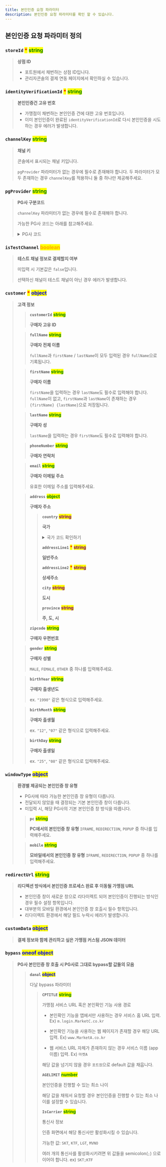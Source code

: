 ```yaml
---
title: 본인인증 요청 파라미터
description: 본인인증 요청 파라미터를 확인 할 수 있습니다.
---
```





## 본인인증 요청 파라미터 정의

### **`storeId`** <mark style="color:red;">**\***</mark> <mark style="color:green;">**string**</mark>

> **상점 ID**
>
> * 포트원에서 채번하는 상점 ID입니다.
> * 관리자콘솔의 결제 연동 페이지에서 확인하실 수 있습니다.

### **`identityVerificationId`** <mark style="color:red;">**\***</mark> <mark style="color:green;">**string**</mark>

> **본인인증건 고유 번호**
>
> - 가맹점이 채번하는 본인인증 건에 대한 고유 번호입니다.
> - 이미 본인인증이 완료된 `identityVerificationId`로 다시 본인인증을 시도하는 경우 에러가 발생합니다.

### **`channelKey`** <mark style="color:green;">**string**</mark>

> **채널 키**
>
> 콘솔에서 표시되는 채널 키입니다.
>
> `pgProvider` 파라미터가 없는 경우에 필수로 존재해야 합니다. 두 파라미터가 모두 존재하는 경우 `channelKey`를 적용하니 둘 중 하나만 제공해주세요.

### **`pgProvider`** <mark style="color:green;">**string**</mark>

> **PG사 구분코드**
>
> `channelKey` 파라미터가 없는 경우에 필수로 존재해야 합니다.
>
> 가능한 PG사 코드는 아래를 참고해주세요.
>
> <details>
>
> <summary>PG사 코드</summary>
>
> * `DANAL`
>
> </details>

### **`isTestChannel`** <mark style="color:orange;background-color:yellow;">**boolean**</mark>

> **테스트 채널 정보로 결제할지 여부**
>
> 미입력 시 기본값은 `false`입니다.
>
> 선택하신 채널이 테스트 채널이 아닌 경우 에러가 발생합니다.

### **`customer`** <mark style="color:red;">**\***</mark> <mark style="color:blue;">**object**</mark>

> **고객 정보**
>
> > **`customerId`** <mark style="color:green;">**string**</mark>
> >
> > **구매자 고유 ID**
>
> > **`fullName`** <mark style="color:green;">**string**</mark>
> >
> > **구매자 전체 이름**
> >
> > `fullName`과 `firstName` / `lastName`이 모두 입력된 경우 `fullName`으로 기록됩니다.
>
> > **`firstName`** <mark style="color:green;">**string**</mark>
> >
> > **구매자 이름**
> >
> > `firstName`을 입력하는 경우 `lastName`도 필수로 입력해야 합니다. `fullName`이 없고, `firstName`과 `lastName`이 존재하는 경우 `{firstName} {lastName}`으로 저장됩니다.
>
> > **`lastName`** <mark style="color:green;">**string**</mark>
> >
> > **구매자 성**
> >
> > `lastName`을 입력하는 경우 `firstName`도 필수로 입력해야 합니다.
>
> > **`phoneNumber`** <mark style="color:green;">**string**</mark>
> >
> > **구매자 연락처**
>
> > **`email`** <mark style="color:green;">**string**</mark>
> >
> > **구매자 이메일 주소**
> >
> > 유효한 이메일 주소를 입력해주세요.
>
> > **`address`** <mark style="color:green;">**object**</mark>
> >
> > **구매자 주소**
> >
> > > **`country`** <mark style="color:purple;">**string**</mark>
> > >
> > > **국가**
> > > <details>
  > > >
  > > > <summary>국가 코드 확인하기</summary>
  > > >
  > > > * AF(Afghanistan)
  > > > * AX(Åland Islands)
  > > > * AL(Albania)
  > > > * DZ(Algeria)
  > > > * AS(American Samoa)
  > > > * AD(Andorra)
  > > > * AO(Angola)
  > > > * AI(Anguilla)
  > > > * AQ(Antarctica)
  > > > * AG(Antigua and Barbuda)
  > > > * AR(Argentina)
  > > > * AM(Armenia)
  > > > * AW(Aruba)
  > > > * AU(Australia)
  > > > * AT(Austria)
  > > > * AZ(Azerbaijan)
  > > > * BH(Bahrain)
  > > > * BS(Bahamas)
  > > > * BD(Bangladesh)
  > > > * BB(Barbados)
  > > > * BY(Belarus)
  > > > * BE(Belgium)
  > > > * BZ(Belize)
  > > > * BJ(Benin)
  > > > * BM(Bermuda)
  > > > * BT(Bhutan)
  > > > * BO(Bolivia, Plurinational State of)
  > > > * BQ(Bonaire, Sint Eustatius and Saba)
  > > > * BA(Bosnia and Herzegovina)
  > > > * BW(Botswana)
  > > > * BV(Bouvet Island)
  > > > * BR(Brazil)
  > > > * IO(British Indian Ocean Territory)
  > > > * BN(Brunei Darussalam)
  > > > * BG(Bulgaria)
  > > > * BF(Burkina Faso)
  > > > * BI(Burundi)
  > > > * KH(Cambodia)
  > > > * CM(Cameroon)
  > > > * CA(Canada)
  > > > * CV(Cape Verde)
  > > > * KY(Cayman Islands)
  > > > * CF(Central African Republic)
  > > > * TD(Chad)
  > > > * CL(Chile)
  > > > * CN(China)
  > > > * CX(Christmas Island)
  > > > * CC(Cocos (Keeling) Islands)
  > > > * CO(Colombia)
  > > > * KM(Comoros)
  > > > * CG(Congo)
  > > > * CD(Congo, the Democratic Republic of the)
  > > > * CK(Cook Islands)
  > > > * CR(Costa Rica)
  > > > * CI(Côte d'Ivoire)
  > > > * HR(Croatia)
  > > > * CU(Cuba)
  > > > * CW(Curaçao)
  > > > * CY(Cyprus)
  > > > * CZ(Czech Republic)
  > > > * DK(Denmark)
  > > > * DJ(Djibouti)
  > > > * DM(Dominica)
  > > > * DO(Dominican Republic)
  > > > * EC(Ecuador)
  > > > * EG(Egypt)
  > > > * SV(El Salvador)
  > > > * GQ(Equatorial Guinea)
  > > > * ER(Eritrea)
  > > > * EE(Estonia)
  > > > * ET(Ethiopia)
  > > > * FK(Falkland Islands (Malvinas))
  > > > * FO(Faroe Islands)
  > > > * FJ(Fiji)
  > > > * FI(Finland)
  > > > * FR(France)
  > > > * GF(French Guiana)
  > > > * PF(French Polynesia)
  > > > * TF(French Southern Territories)
  > > > * GA(Gabon)
  > > > * GM(Gambia)
  > > > * GE(Georgia)
  > > > * DE(Germany)
  > > > * GH(Ghana)
  > > > * GI(Gibraltar)
  > > > * GR(Greece)
  > > > * GL(Greenland)
  > > > * GD(Grenada)
  > > > * GP(Guadeloupe)
  > > > * GU(Guam)
  > > > * GT(Guatemala)
  > > > * GG(Guernsey)
  > > > * GN(Guinea)
  > > > * GW(Guinea-Bissau)
  > > > * GY(Guyana)
  > > > * HT(Haiti)
  > > > * HM(Heard Island and McDonald Islands)
  > > > * VA(Holy See (Vatican City State))
  > > > * HN(Honduras)
  > > > * HK(Hong Kong)
  > > > * HU(Hungary)
  > > > * IS(Iceland)
  > > > * IN(India)
  > > > * ID(Indonesia)
  > > > * IR(Iran, Islamic Republic of)
  > > > * IQ(Iraq)
  > > > * IE(Ireland)
  > > > * IM(Isle of Man)
  > > > * IL(Israel)
  > > > * IT(Italy)
  > > > * JM(Jamaica)
  > > > * JP(Japan)
  > > > * JE(Jersey)
  > > > * JO(Jordan)
  > > > * KZ(Kazakhstan)
  > > > * KE(Kenya)
  > > > * KI(Kiribati)
  > > > * KP(Korea, Democratic People's Republic of)
  > > > * KR(Korea, Republic of)
  > > > * KW(Kuwait)
  > > > * KG(Kyrgyzstan)
  > > > * LA(Lao People's Democratic Republic)
  > > > * LV(Latvia)
  > > > * LB(Lebanon)
  > > > * LS(Lesotho)
  > > > * LR(Liberia)
  > > > * LY(Libya)
  > > > * LI(Liechtenstein)
  > > > * LT(Lithuania)
  > > > * LU(Luxembourg)
  > > > * MO(Macao)
  > > > * MK(Macedonia, the Former Yugoslav Republic of)
  > > > * MG(Madagascar)
  > > > * MW(Malawi)
  > > > * MY(Malaysia)
  > > > * MV(Maldives)
  > > > * ML(Mali)
  > > > * MT(Malta)
  > > > * MH(Marshall Islands)
  > > > * MQ(Martinique)
  > > > * MR(Mauritania)
  > > > * MU(Mauritius)
  > > > * YT(Mayotte)
  > > > * MX(Mexico)
  > > > * FM(Micronesia, Federated States of)
  > > > * MD(Moldova, Republic of)
  > > > * MC(Monaco)
  > > > * MN(Mongolia)
  > > > * ME(Montenegro)
  > > > * MS(Montserrat)
  > > > * MA(Morocco)
  > > > * MZ(Mozambique)
  > > > * MM(Myanmar)
  > > > * NA(Namibia)
  > > > * NR(Nauru)
  > > > * NP(Nepal)
  > > > * NL(Netherlands)
  > > > * NC(New Caledonia)
  > > > * NZ(New Zealand)
  > > > * NI(Nicaragua)
  > > > * NE(Niger)
  > > > * NG(Nigeria)
  > > > * NU(Niue)
  > > > * NF(Norfolk Island)
  > > > * MP(Northern Mariana Islands)
  > > > * NO(Norway)
  > > > * OM(Oman)
  > > > * PK(Pakistan)
  > > > * PW(Palau)
  > > > * PS(Palestine, State of)
  > > > * OA(Panama)
  > > > * PG(Papua New Guinea)
  > > > * PY(Paraguay)
  > > > * PE(Peru)
  > > > * PH(Philippines)
  > > > * PN(Pitcairn)
  > > > * PL(Poland)
  > > > * PT(Portugal)
  > > > * PR(Puerto Rico)
  > > > * QA(Qatar)
  > > > * RE(Réunion)
  > > > * RO(Romania)
  > > > * RU(Russian Federation)
  > > > * RW(Rwanda)
  > > > * BL(Saint Barthélemy)
  > > > * SH(Saint Helena, Ascension and Tristan da Cunha)
  > > > * KN(Saint Kitts and Nevis)
  > > > * LC(Saint Lucia)
  > > > * MF(Saint Martin (French part))
  > > > * PM(Saint Pierre and Miquelon)
  > > > * VC(Saint Vincent and the Grenadines)
  > > > * WS(Samoa)
  > > > * SM(San Marino)
  > > > * ST(Sao Tome and Principe)
  > > > * SA(Saudi Arabia)
  > > > * SN(Senegal)
  > > > * RS(Serbia)
  > > > * SC(Seychelles)
  > > > * SL(Sierra Leone)
  > > > * SG(Singapore)
  > > > * SX(Sint Maarten (Dutch part))
  > > > * SK(Slovakia)
  > > > * SI(Slovenia)
  > > > * SB(Solomon Islands)
  > > > * SO(Somalia)
  > > > * ZA(South Africa)
  > > > * GS(South Georgia and the South Sandwich Islands)
  > > > * SS(South Sudan)
  > > > * ES(Spain)
  > > > * LK(Sri Lanka)
  > > > * SD(Sudan)
  > > > * SR(Suriname)
  > > > * SJ(Svalbard and Jan Mayen)
  > > > * SZ(Swaziland)
  > > > * SE(Sweden)
  > > > * CH(Switzerland)
  > > > * SY(Syrian Arab Republic)
  > > > * TW(Taiwan, Province of China)
  > > > * TJ(Tajikistan)
  > > > * TZ(Tanzania, United Republic of)
  > > > * TH(Thailand)
  > > > * TL(Timor-Leste)
  > > > * TG(Togo)
  > > > * TK(Tokelau)
  > > > * TO(Tonga)
  > > > * TT(Trinidad and Tobago)
  > > > * TN(Tunisia)
  > > > * TR(Turkey)
  > > > * TM(Turkmenistan)
  > > > * TC(Turks and Caicos Islands)
  > > > * TV(Tuvalu)
  > > > * UG(Uganda)
  > > > * UA(Ukraine)
  > > > * AE(United Arab Emirates)
  > > > * GB(United Kingdom)
  > > > * US(United States)
  > > > * UM(United States Minor Outlying Islands)
  > > > * UY(Uruguay)
  > > > * UZ(Uzbekistan)
  > > > * VU(Vanuatu)
  > > > * VE(Venezuela, Bolivarian Republic of)
  > > > * VN(Viet Nam)
  > > > * VG(Virgin Islands, British)
  > > > * VI(Virgin Islands, U.S.)
  > > > * WF(Wallis and Futuna)
  > > > * EH(Western Sahara)
  > > > * YE(Yemen)
  > > > * ZM(Zambia)
  > > > * ZW(Zimbabwe)
  > > >
  > > > </details>
> > >
> > > **`addressLine1`** <mark style="color:red;">**\***</mark> <mark style="color:purple;">**string**</mark>
> > >
> > > **일반주소**
> > >
> > > **`addressLine2`** <mark style="color:red;">**\***</mark> <mark style="color:purple;">**string**</mark>
> > >
> > > **상세주소**
> > >
> > > **`city`** <mark style="color:purple;">**string**</mark>
> > >
> > > **도시**
> > >
> > > **`province`** <mark style="color:purple;">**string**</mark>
> > >
> > > **주, 도, 시**
> > >
> >
> > **`zipcode`** <mark style="color:green;">**string**</mark>
> >
> > **구매자 우편번호**
>
> > **`gender`** <mark style="color:green;">**string**</mark>
> >
> > **구매자 성별**
> >
> > `MALE`, `FEMALE`, `OTHER` 중 하나를 입력해주세요.
>
> > **`birthYear`** <mark style="color:green;">**string**</mark>
> >
> > **구매자 출생년도**
> >
> > ex. `"1990"` 같은 형식으로 입력해주세요.
>
> > **`birthMonth`** <mark style="color:green;">**string**</mark>
> >
> > **구매자 출생월**
> >
> > ex. `"12"`, `"07"` 같은 형식으로 입력해주세요.
>
> > **`birthDay`** <mark style="color:green;">**string**</mark>
> >
> > **구매자 출생일**
> >
> > ex. `"25"`, `"08"` 같은 형식으로 입력해주세요.

### **`windowType`** <mark style="color:blue;">**object**</mark>

> **환경별 제공되는 본인인증 창 유형**
>
> * PG사에 따라 가능한 본인인증 창 유형이 다릅니다.
> * 전달되지 않았을 때 결정되는 기본 본인인증 창이 다릅니다.
> * 미입력 시, 해당 PG사의 기본 본인인증 창 방식을 따릅니다.
>
> > **`pc`** <mark style="color:green;">**string**</mark>
> >
> > **PC에서의 본인인증 창 유형** `IFRAME`, `REDIRECTION`, `POPUP` 중 하나를 입력해주세요.
>
> > **`mobile`** <mark style="color:green;">**string**</mark>
> >
> > **모바일에서의 본인인증 창 유형** `IFRAME`, `REDIRECTION`, `POPUP` 중 하나를 입력해주세요.

### **`redirectUrl`** <mark style="color:green;">**string**</mark>

> **리디렉션 방식에서 본인인증 프로세스 완료 후 이동될 가맹점 URL**
>
> * 본인인증 창이 새로운 창으로 리다이렉트 되어 본인인증이 진행되는 방식인 경우 필수 설정 항목입니다.
> * 대부분의 모바일 환경에서 본인인증 창 호출시 필수 항목입니다.
> * 리다이렉트 환경에서 해당 필드 누락시 에러가 발생합니다.

### **`customData`** <mark style="color:blue;">**object**</mark>

> **결제 정보와 함께 관리하고 싶은 가맹점 커스텀 JSON 데이터**

### **`bypass`** <mark style="color:blue;">**oneof object**</mark>

> **PG사 본인인증 창 호출 시 PG사로 그대로 bypass할 값들의 모음**
>
> > **`danal`** <mark style="color:blue;">**object**</mark>
> >
> > 다날 bypass 파라미터
> >
> > > **`CPTITLE`** <mark style="color:green;">**string**</mark>
> > >
> > > 가맹점 서비스 URL 혹은 본인확인 기능 사용 경로
> > >
> > > - 본인확인 기능을 앱에서만 사용하는 경우 서비스 홈 URL 입력. Ex) `m.login.MarketC.co.kr`
> > >
> > > - 본인확인 기능을 사용하는 웹 페이지가 존재할 경우 해당 URL 입력. Ex) `www.MarketA.co.kr`
> > >
> > > - 웹 서비스 URL 자체가 존재하지 않는 경우 서비스 이름 (app 이름) 입력. Ex) `마켓A`
> > >
> > > 해당 값을 넘기지 않을 경우 `포트원`으로 default 값을 채웁니다.
> > >
> > > **`AGELIMIT`** <mark style="color:green;">**number**</mark>
> > >
> > > 본인인증을 진행할 수 있는 최소 나이
> > >
> > > 해당 값을 채워서 요청할 경우 본인인증을 진행할 수 있는 최소 나이를 설정할 수 있습니다.
> > >
> > > **`IsCarrier`** <mark style="color:green;">**string**</mark>
> > >
> > > 통신사 정보
> > >
> > > 인증 화면에서 해당 통신사만 활성화시킬 수 있습니다.
> > >
> > > 가능한 값: `SKT`, `KTF`, `LGT`, `MVNO`
> > >
> > > 여러 개의 통신사를 활성화시키려면 위 값들을 semicolon(`;`) 으로 이어야 합니다. ex) `SKT;KTF`
>
>

